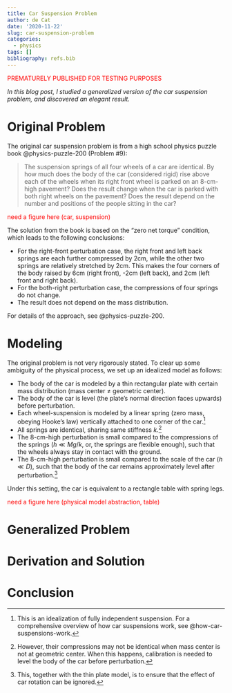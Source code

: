 ```yaml
---
title: Car Suspension Problem
author: de Cat
date: '2020-11-22'
slug: car-suspension-problem
categories:
  - physics
tags: []
bibliography: refs.bib
---
```


<p style="color:red;">PREMATURELY PUBLISHED FOR TESTING PURPOSES</p>

*In this blog post, I studied a generalized version of the car suspension problem, and discovered an elegant result.*

# Original Problem

The original car suspension problem is from a high school physics puzzle book @physics-puzzle-200 (Problem \#9):

> The suspension springs of all four wheels of a car are identical. By how much does the body of the car (considered rigid) rise above each of the wheels when its right front wheel is parked on an 8-cm-high pavement? Does the result change when the car is parked with both right wheels on the pavement? Does the result depend on the number and positions of the people sitting in the car?

<p style="color:red;">need a figure here (car, suspension)</p>

The solution from the book is based on the "zero net torque" condition, which leads to the following conclusions:

* For the right-front perturbation case, the right front and left back springs are each further compressed by 2cm, while the other two springs are relatively stretched by 2cm. This makes the four corners of the body raised by 6cm (right front), -2cm (left back), and 2cm (left front and right back).
* For the both-right perturbation case, the compressions of four springs do not change.
* The result does not depend on the mass distribution.

For details of the approach, see @physics-puzzle-200.

# Modeling

The original problem is not very rigorously stated. To clear up some ambiguity of the physical process, we set up an idealized model as follows:

* The body of the car is modeled by a thin rectangular plate with certain mass distribution (mass center $\neq$ geometric center).
* The body of the car is level (the plate's normal direction faces upwards) before perturbation.
* Each wheel-suspension is modeled by a linear spring (zero mass, obeying Hooke's law) vertically attached to one corner of the car.[^1]
* All springs are identical, sharing same stiffness $k$.[^2]
* The 8-cm-high perturbation is small compared to the compressions of the springs ($h \ll Mg / k$, or, the springs are flexible enough), such that the wheels always stay in contact with the ground.
* The 8-cm-high perturbation is small compared to the scale of the car ($h \ll D$), such that the body of the car remains approximately level after perturbation.[^3]

Under this setting, the car is equivalent to a rectangle table with spring legs.

<p style="color:red;">need a figure here (physical model abstraction, table)</p>

# Generalized Problem



# Derivation and Solution

# Conclusion

[^1]: This is an idealization of fully independent suspension. For a comprehensive overview of how car suspensions work, see @how-car-suspensions-work.
[^2]: However, their compressions may not be identical when mass center is not at geometric center. When this happens, calibration is needed to level the body of the car before perturbation.
[^3]: This, together with the thin plate model, is to ensure that the effect of car rotation can be ignored.